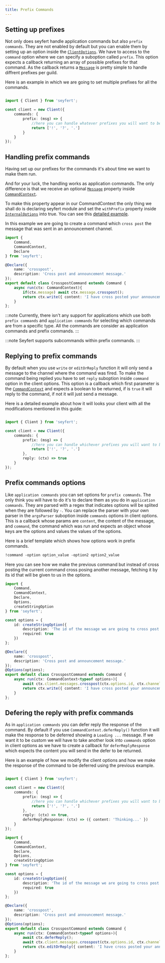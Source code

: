```yaml
---
title: Prefix Commands
---
```



## Setting up prefixes

Not only does seyfert handle application commands but also `prefix commands`. They are not enabled by default but you can enable them by setting up an option inside the [`ClientOptions`](/api/interfaces/ClientOptions). We have to access to the `command` option where we can specify a suboption called `prefix`. This option expects a callback returning an array of possible prefixes for that command. As the callback returns a [`Message`](/api/classes/message) is pretty simple to handle diffrent prefixes per guild.

Here is an example in which we are going to set multiple prefixes for all the commands.

```ts showLineNumbers copy ins={4-9} wrap

import { Client } from 'seyfert';

const client = new Client({
    commands: {
        prefix: (msg) => {
            //here you can handle whatever prefixes you will want to be consider depending on the message data.
            return ['!', '?', '.']
        }
    }
});

```


## Handling prefix commands

Having set up our prefixes for the commands it's about time we want to make them run. 

And for your luck, the handling works as application commands. The only difference is that we receive an optional [`Message`](/api/classes/message) property inside [`CommandContext`](/api/classes/commandcontext).

To make this property appear in our CommandContext the only thing we shall do is declaring seyfert module and set the `withPrefix` property inside [`InternalOptions`](/api/interfaces/internaloptions) into true. You can see this [detailed example](/guides/declare-module#internal-options). 


In this example we are going to create a command which `cross post` the message that was sent in an announcement channel.

```ts showLineNumbers copy
import { 
    Command,
    CommandContext,
    Declare
} from 'seyfert';

@Declare({
    name: 'crosspost',
    description: 'Cross post and announcement message.'
});
export default class CrosspostCommand extends Command {
    async run(ctx: CommandContext){
        if(ctx.message) await ctx.message.crosspost();
        return ctx.write({ content: 'I have cross posted your announcement.'});
    }
};
```

:::note
Currently, there isn't any support for applications which use both `prefix commands` and `application commands` for selecting which commands are from a specific type. All the commands are consider as application commands and prefix commands.
:::

:::note
Seyfert supports subcommands within prefix commands.
:::

## Replying to prefix commands

By default when you use `write` or `editOrReply` function it will only send a message to the channel where the command was fired. To make the command being replied you have to set `reply` suboption inside `command` option in the client options. This option is a callback which first parameter is the [`CommandContext`](/api/classes/commandcontext) and expects a boolean to be returned, if is `true` it will reply to the command, if not it will just send a message. 

Here is a detailed example about how it will looks your client with all the modifications mentioned in this guide:

```ts showLineNumbers copy ins={9} wrap

import { Client } from 'seyfert';

const client = new Client({
    commands: {
        prefix: (msg) => {
            //here you can handle whichever prefixes you will want to be consider depending on the message data.
            return ['!', '?', '.']
        },
        reply: (ctx) => true
    }
});

```

## Prefix commands options

Like `application commands` you can set options for `prefix commands`. The only think you will have to do it's to declare them as you do in `application commands`. They are parsed with a regex that indicates options will be splited when they are followed by `-`. You can replace the parser with your own parser in the `argsParser` suboption inside `commands` options in client options. This is a callback whose params are `content`, the content of the message, and `command`, the command which was run and expects an object whose keys are the options and values the values of the options.

Here is a brief template which shows how options work in prefix commands.

```txt hideLineNumbers title="Prefix Command Template"
!command -option option_value -option2 option2_value
```


Here you can see how we make the previous command but instead of cross posting the current command cross posing another message, fetching it by its id that will be given to us in the options.

```ts showLineNumbers copy
import { 
    Command,
    CommandContext,
    Declare,
    Options,
    createStringOption
} from 'seyfert';

const options = {
    id: createStringOption({
        description: 'The id of the message we are going to cross post',
        required: true
    })
};

@Declare({
    name: 'crosspost',
    description: 'Cross post and announcement message.'
});
@Options(options);
export default class CrosspostCommand extends Command {
    async run(ctx: CommandContext<typeof options>){
        await ctx.client.messages.crosspost(ctx.options.id, ctx.channelId);
        return ctx.write({ content: 'I have cross posted your announcement.'});
    }
};
```

## Defering the reply with prefix commands

As in `application commands` you can defer reply the response of the command. By default if you use `CommandContext.deferReply()` function it will make the response to be deferred showing a `Loading ...` message. If we want it to be custom we will have to take another look into `commands` option in client options as we have to create a callback for `deferReplyResponse` which expects the content you will send in the defer to be returned.

Here is an example of how we modify the client options and how we make the response of the command to be deferred using the previous example.


<Tabs>
<TabItem label='index.ts'>

```ts showLineNumbers copy ins={10} wrap

import { Client } from 'seyfert';

const client = new Client({
    commands: {
        prefix: (msg) => {
            //here you can handle whichever prefixes you will want to be consider depending on the message data.
            return ['!', '?', '.']
        },
        reply: (ctx) => true,
        deferReplyResponse: (ctx) => ({ content: 'Thinking...' }) 
    }
});
```
</TabItem>
<TabItem label='command.ts'>

```ts showLineNumbers copy ins={23, 27}
import { 
    Command,
    CommandContext,
    Declare,
    Options,
    createStringOption
} from 'seyfert';

const options = {
    id: createStringOption({
        description: 'The id of the message we are going to cross post',
        required: true
    })
};

@Declare({
    name: 'crosspost',
    description: 'Cross post and announcement message.'
});
@Options(options);
export default class CrosspostCommand extends Command {
    async run(ctx: CommandContext<typeof options>){
        await ctx.deferReply();
        await ctx.client.messages.crosspost(ctx.options.id, ctx.channelId);
        return ctx.editOrReply({ content: 'I have cross posted your announcement.'});
    }
};
```
</TabItem>
</Tabs>